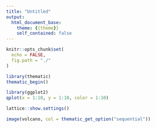 ```yaml
---
title: "Untitled"
output: 
  html_document_base:
    theme: {{theme}}
    self_contained: false
---
```


```r
knitr::opts_chunk$set(
  echo = FALSE,
  fig.path = "./"
)
```

```r
library(thematic)
thematic_begin()
```

```r
library(ggplot2)
qplot(x = 1:10, y = 1:10, color = 1:10)
```

```r
lattice::show.settings()
```

```r
image(volcano, col = thematic_get_option("sequential"))
```

